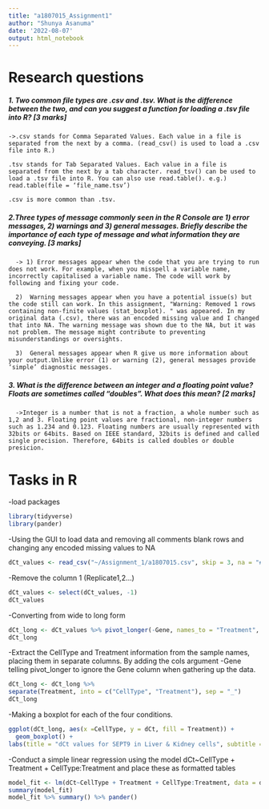 ```yaml
---
title: "a1807015_Assignment1"
author: "Shunya Asanuma"
date: '2022-08-07'
output: html_notebook
---
```


# Research questions

##### 1. Two common file types are .csv and .tsv. What is the difference between the two, and can you suggest a function for loading a .tsv file into R? [3 marks]

    ->.csv stands for Comma Separated Values. Each value in a file is separated from the next by a comma. (read_csv() is used to load a .csv file into R.)

    .tsv stands for Tab Separated Values. Each value in a file is separated from the next by a tab character. read_tsv() can be used to load a .tsv file into R. You can also use read.table(). e.g.) read.table(file = ‘file_name.tsv’)

    .csv is more common than .tsv. 

##### 2.Three types of message commonly seen in the R Console are 1) error messages, 2) warnings and 3) general messages. Briefly describe the importance of each type of message and what information they are conveying. [3 marks]

      -> 1) Error messages appear when the code that you are trying to run does not work. For example, when you misspell a variable name, incorrectly capitalised a variable name. The code will work by following and fixing your code.
      
      2)  Warning messages appear when you have a potential issue(s) but the code still can work. In this assignment, "Warning: Removed 1 rows containing non-finite values (stat_boxplot). " was appeared. In my original data (.csv), there was an encoded missing value and I changed that into NA. The warning message was shown due to the NA, but it was not problem. The message might contribute to preventing misunderstandings or oversights. 
      
      3)  General messages appear when R give us more information about your output.Unlike error (1) or warning (2), general messages provide ‘simple’ diagnostic messages.

##### 3. What is the difference between an integer and a floating point value? Floats are sometimes called "doubles". What does this mean? [2 marks]

      ->Integer is a number that is not a fraction, a whole number such as 1,2 and 3. Floating point values are fractional, non-integer numbers such as 1.234 and 0.123. Floating numbers are usually represented with 32bits or 64bits. Based on IEEE standard, 32bits is defined and called single precision. Therefore, 64bits is called doubles or double presicion. 

# Tasks in R

-load packages

```r
library(tidyverse)
library(pander)
```

-Using the GUI to load data and removing all comments blank rows and changing any encoded missing values to NA

```r
dCt_values <- read_csv("~/Assignment_1/a1807015.csv", skip = 3, na = "#N/A", col_types = "ccnnnn" )
```

-Remove the column 1 (Replicate1,2...)

```r
dCt_values <- select(dCt_values, -1)
dCt_values
```

-Converting from wide to long form

```r
dCt_long <- dCt_values %>% pivot_longer(-Gene, names_to = "Treatment", values_to = "dCt")
dCt_long
```

-Extract the CellType and Treatment information from the sample names, placing them in separate columns. By adding the cols argument -Gene telling pivot_longer to ignore the Gene column when gathering up the data.

```r
dCt_long <- dCt_long %>%
separate(Treatment, into = c("CellType", "Treatment"), sep = "_")
dCt_long
```

-Making a boxplot for each of the four conditions.

```r
ggplot(dCt_long, aes(x =CellType, y = dCt, fill = Treatment)) +
  geom_boxplot() +
labs(title = "dCt values for SEPT9 in Liver & Kidney cells", subtitle = "dCt value categorised by treatment", x = "Cell Type", y = "dCt Value") 
```

-Conduct a simple linear regression using the model dCt\~CellType + Treatment + CellType:Treatment and place these as formatted tables

```r
model_fit <- lm(dCt~CellType + Treatment + CellType:Treatment, data = dCt_long)
summary(model_fit)
model_fit %>% summary() %>% pander()
```
